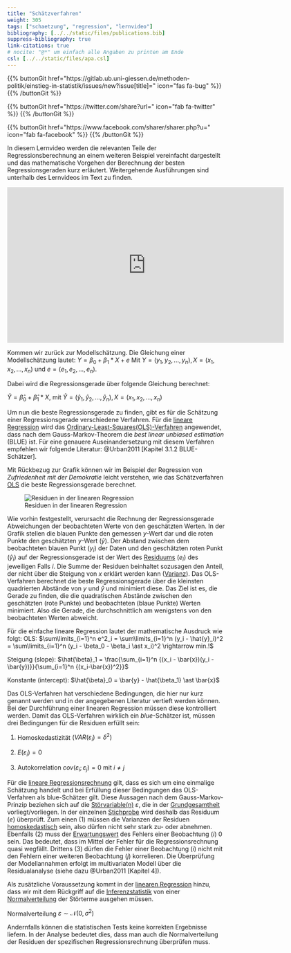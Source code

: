 ```yaml
---
title: "Schätzverfahren"
weight: 305
tags: ["schaetzung", "regression", "lernvideo"]
bibliography: [../../static/files/publications.bib]
suppress-bibliography: true
link-citations: true
# nocite: "@*" um einfach alle Angaben zu printen am Ende
csl: [../../static/files/apa.csl]
---
```


{{% buttonGit href=\"https\:\/\/gitlab.ub.uni-giessen.de\/methoden-politik\/einstieg-in-statistik\/issues\/new?issue[title]=\" icon=\"fas fa-bug\" %}} {{% /buttonGit %}} 

{{% buttonGit href=\"https\:\/\/twitter.com\/share?url=\" icon=\"fab fa-twitter\" %}} {{% /buttonGit %}}

{{% buttonGit href=\"https\:\/\/www.facebook.com\/sharer\/sharer.php?u=\" icon=\"fab fa-facebook\" %}} {{% /buttonGit %}}

In diesem Lernvideo werden die relevanten Teile der Regressionsberechnung an einem weiteren Beispiel vereinfacht dargestellt und das mathematische Vorgehen der Berechnung der besten Regressionsgeraden kurz erläutert. Weitergehende Ausführungen sind unterhalb des Lernvideos im Text zu finden.

<center>
<iframe src="https://player.vimeo.com/video/506077999?quality=720p&dnt=1" width="640" height="360" frameborder="0" allow="autoplay; fullscreen; picture-in-picture" allowfullscreen referrerpolicy="noreferrer"></iframe>
</center>

Kommen wir zurück zur Modellschätzung. Die Gleichung einer Modellschätzung lautet:
$Y = \beta_0 + \beta_1 \ast X + e$
Mit $Y = (y_1, y_2, ..., y_n), X = (x_1, x_2, ..., x_n)$ und $e=(e_1, e_2, ..., e_n)$.

Dabei wird die Regressionsgerade über folgende Gleichung berechnet:

$\hat{Y} = \hat{\beta}_0 + \hat{\beta}_1 \ast X$, mit $\hat{Y} = (\hat{y}_1, \hat{y}_2, ..., \hat{y}_n), X = (x_1, x_2, ..., x_n)$

Um nun die beste Regressionsgerade zu finden, gibt es für die Schätzung einer Regressionsgerade verschiedene Verfahren. Für die [lineare Regression](../../glossar/lineareregression/index.html) wird das [Ordinary-Least-Squares(OLS)-Verfahren](../../glossar/ols/index.html) angewendet, dass nach dem Gauss-Markov-Theorem die *best linear unbiased estimation* (BLUE) ist. Für eine genauere Auseinandersetzung mit diesem Verfahren empfehlen wir folgende Literatur: @Urban2011 [Kapitel 3.1.2 BLUE-Schätzer].

Mit Rückbezug zur Grafik können wir im Beispiel der Regression von *Zufriedenheit mit der Demokratie* leicht verstehen, wie das Schätzverfahren [OLS](../../glossar/ols/index.html) die beste Regressionsgerade berechnet.

![Residuen in der linearen Regression](../images/regplot2.png)

Wie vorhin festgestellt, verursacht die Rechnung der Regressionsgerade Abweichungen der beobachteten Werte von den geschätzten Werten. In der Grafik stellen die blauen Punkte den gemessen $y$-Wert dar und die roten Punkte den geschätzten $y$-Wert ($\hat{y}$). Der Abstand zwischen dem beobachteten blauen Punkt ($y_i$) der Daten und den geschätzten roten Punkt ($\hat{y}_i$) auf der Regressionsgerade ist der Wert des [Residuums](../../glossar/residuum/index.html) ($e_i$) des jeweiligen Falls $i$. Die Summe der Residuen beinhaltet sozusagen den Anteil, der nicht über die Steigung von $x$ erklärt werden kann ([Varianz](../../glossar/varianz/index.html)). Das OLS-Verfahren berechnet die beste Regressionsgerade über die kleinsten quadrierten Abstände von $y$ und $\hat{y}$ und minimiert diese. Das Ziel ist es, die Gerade zu finden, die die quadratischen Abstände zwischen den geschätzten (rote Punkte) und beobachteten (blaue Punkte) Werten minimiert. Also die Gerade, die durchschnittlich am wenigstens von den beobachteten Werten abweicht.

Für die einfache lineare Regression lautet der mathematische Ausdruck wie folgt:
OLS: $\sum\limits_{i=1}^n e^2_i = \sum\limits_{i=1}^n (y_i - \hat{y}_i)^2 = \sum\limits_{i=1}^n (y_i - \beta_0 - \beta_i \ast x_i)^2 \rightarrow min.!$

Steigung (slope): $\hat{\beta}_1 = \frac{\sum_{i=1}^n {(x_i - \bar{x})(y_i - \bar{y})}}{\sum_{i=1}^n {(x_i-\bar{x})^2}}$

Konstante (intercept): $\hat{\beta}_0 = \bar{y} - \hat{\beta_1} \ast \bar{x}$

Das OLS-Verfahren hat verschiedene Bedingungen, die hier nur kurz genannt werden und in der angegebenen Literatur vertieft werden können. Bei der Durchführung einer linearen Regression müssen diese kontrolliert werden.
Damit das OLS-Verfahren wirklich ein *blue*-Schätzer ist, müssen drei Bedingungen für die Residuen erfüllt sein:

1. Homoskedastizität $(VAR(\varepsilon_i)=\delta^2)$

2. $E(\varepsilon_i )=0$

3. Autokorrelation $cov(\varepsilon_i; \varepsilon_j )=0$ mit $i \neq j$

Für die [lineare Regressionsrechnung](../../glossar/lineareregression/index.html) gilt, dass es sich um eine einmalige Schätzung handelt und bei Erfüllung dieser Bedingungen das OLS-Verfahren als blue-Schätzer gilt. Diese Aussagen nach dem Gauss-Markov-Prinzip beziehen sich auf die [Störvariable(n)](../../glossar/stoervariable/index.html) $\varepsilon$, die in der [Grundgesamtheit](../../glossar/grundgesamtheit/index.html) vorliegt/vorliegen. In der einzelnen [Stichprobe](../../glossar/stichprobe/index.html) wird deshalb das Residuum ($e$) überprüft. Zum einen (1) müssen die Varianzen der Residuen [homoskedastisch](../../glossar/homoskedastizitaet/index.html) sein, also dürfen nicht sehr stark zu- oder abnehmen. Ebenfalls (2) muss der [Erwartungswert](../../glossar/erwartungswert/index.html) des Fehlers einer Beobachtung ($i$) 0 sein. Das bedeutet, dass im Mittel der Fehler für die Regressionsrechnung quasi wegfällt. Drittens (3) dürfen die Fehler einer Beobachtung ($i$) nicht mit den Fehlern einer weiteren Beobachtung ($j$) korrelieren. Die Überprüfung der Modellannahmen erfolgt im multivariaten Modell über die Residualanalyse (siehe dazu @Urban2011 [Kapitel 4]).

Als zusätzliche Voraussetzung kommt in der [linearen Regression](../../glossar/lineareregression/index.html) hinzu, dass wir mit dem Rückgriff auf die [Inferenzstatistik](../../glossar/inferenzstatistik/index.html) von einer [Normalverteilung](../../glossar/normalverteilung/index.html) der Störterme ausgehen müssen.

Normalverteilung $\varepsilon \sim \mathcal{N}(0, \, \sigma^2)$

Andernfalls können die statistischen Tests keine korrekten Ergebnisse liefern. In der Analyse bedeutet dies, dass man auch die Normalverteilung der Residuen der spezifischen Regressionsrechnung überprüfen muss.

